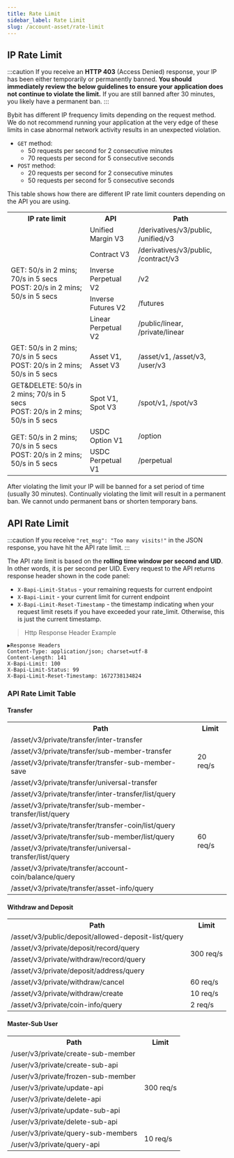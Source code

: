 ```yaml
---
title: Rate Limit
sidebar_label: Rate Limit
slug: /account-asset/rate-limit
---
```


## IP Rate Limit
:::caution
If you receive an **HTTP 403** (Access Denied) response, your IP has been either temporarily or permanently banned.
**You should immediately review the below guidelines to ensure your application does not continue to violate the limit.**
If you are still banned after 30 minutes, you likely have a permanent ban.
:::

Bybit has different IP frequency limits depending on the request method. We do not recommend running your application
at the very edge of these limits in case abnormal network activity results in an unexpected violation.

* `GET` method:
  * 50 requests per second for 2 consecutive minutes
  * 70 requests per second for 5 consecutive seconds
* `POST` method:
  * 20 requests per second for 2 consecutive minutes
  * 50 requests per second for 5 consecutive seconds

This table shows how there are different IP rate limit counters depending on the API you are using.

<span class="blocky_table">
<table border="0.8">
    <tr>
        <th>IP rate limit</th><th>API</th><th>Path</th>
    </tr>
    <tr>
        <td rowSpan="5">GET: 50/s in 2 mins; 70/s in 5 secs<br/>POST: 20/s in 2 mins; 50/s in 5 secs</td><td>Unified Margin V3</td><td>/derivatives/v3/public, /unified/v3</td>
    </tr>
    <tr>
        <td>Contract V3</td><td>/derivatives/v3/public, /contract/v3</td>
    </tr>
    <tr>
        <td>Inverse Perpetual V2</td><td>/v2</td>
    </tr>
    <tr>
        <td>Inverse Futures V2</td><td>/futures</td>
    </tr>
    <tr>
        <td>Linear Perpetual V2</td><td>/public/linear, /private/linear</td>
    </tr>
    <tr>
        <td>GET: 50/s in 2 mins; 70/s in 5 secs<br/>POST: 20/s in 2 mins; 50/s in 5 secs</td><td>Asset V1, Asset V3</td><td>/asset/v1, /asset/v3, /user/v3</td>
    </tr>
    <tr>
        <td>GET&DELETE: 50/s in 2 mins; 70/s in 5 secs<br/>POST: 20/s in 2 mins; 50/s in 5 secs</td><td>Spot V1, Spot V3</td><td>/spot/v1, /spot/v3</td>
    </tr>
    <tr>
        <td rowSpan="2">GET: 50/s in 2 mins; 70/s in 5 secs<br/>POST: 20/s in 2 mins; 50/s in 5 secs</td><td>USDC Option V1</td><td>/option</td>
    </tr>
    <tr>
        <td>USDC Perpetual V1</td><td>/perpetual</td>
    </tr>
</table>
</span>

After violating the limit your IP will be banned for a set period of time (usually 30 minutes). Continually violating
the limit will result in a permanent ban. We cannot undo permanent bans or shorten temporary bans.

## API Rate Limit
:::caution
If you receive `"ret_msg": "Too many visits!"` in the JSON response, you have hit the API rate limit.
:::

The API rate limit is based on the **rolling time window per second and UID**. In other words, it is per second per UID.
Every request to the API returns response header shown in the code panel:
* `X-Bapi-Limit-Status` - your remaining requests for current endpoint
* `X-Bapi-Limit` - your current limit for current endpoint
* `X-Bapi-Limit-Reset-Timestamp` - the timestamp indicating when your request limit resets if you have exceeded your rate_limit. Otherwise, this is just the current timestamp.

> Http Response Header Example

```http
▶Response Headers
Content-Type: application/json; charset=utf-8
Content-Length: 141
X-Bapi-Limit: 100
X-Bapi-Limit-Status: 99
X-Bapi-Limit-Reset-Timestamp: 1672738134824
```

### API Rate Limit Table
#### Transfer
<span class="blocky_table">
<table border="0.8">
    <tr>
        <th>Path</th><th>Limit</th>
    </tr>
    <tr>
        <td>/asset/v3/private/transfer/inter-transfer</td><td rowSpan="4">20 req/s</td>
    </tr>
    <tr>
        <td>/asset/v3/private/transfer/sub-member-transfer</td>
    </tr>
    <tr>
        <td>/asset/v3/private/transfer/transfer-sub-member-save</td>
    </tr>
    <tr>
        <td>/asset/v3/private/transfer/universal-transfer</td>
    </tr>
    <tr>
        <td>/asset/v3/private/transfer/inter-transfer/list/query</td><td rowSpan="7">60 req/s</td>
    </tr>
    <tr>
        <td>/asset/v3/private/transfer/sub-member-transfer/list/query</td>
    </tr>
    <tr>
        <td>/asset/v3/private/transfer/transfer-coin/list/query</td>
    </tr>
    <tr>
        <td>/asset/v3/private/transfer/sub-member/list/query</td>
    </tr>
    <tr>
        <td>/asset/v3/private/transfer/universal-transfer/list/query</td>
    </tr>
    <tr>
        <td>/asset/v3/private/transfer/account-coin/balance/query</td>
    </tr>
    <tr>
        <td>/asset/v3/private/transfer/asset-info/query</td>
    </tr>
</table>
</span>

#### Withdraw and Deposit
<span class="blocky_table">
<table border="0.8">
    <tr>
        <th>Path</th><th>Limit</th>
    </tr>
    <tr>
        <td>/asset/v3/public/deposit/allowed-deposit-list/query</td><td rowSpan="4">300 req/s</td>
    </tr>
    <tr>
        <td>/asset/v3/private/deposit/record/query</td>
    </tr>
    <tr>
        <td>/asset/v3/private/withdraw/record/query</td>
    </tr>
    <tr>
        <td>/asset/v3/private/deposit/address/query</td>
    </tr>
    <tr>
        <td>/asset/v3/private/withdraw/cancel</td><td>60 req/s</td>
    </tr>
    <tr>
        <td>/asset/v3/private/withdraw/create</td><td>10 req/s</td>
    </tr>
    <tr>
        <td>/asset/v3/private/coin-info/query</td><td>2 req/s</td>
    </tr>
</table>
</span>

#### Master-Sub User
<span class="blocky_table">
<table border="0.8">
    <tr>
        <th>Path</th><th>Limit</th>
    </tr>
    <tr>
        <td>/user/v3/private/create-sub-member</td><td rowSpan="7">300 req/s</td>
    </tr>
    <tr>
        <td>/user/v3/private/create-sub-api</td>
    </tr>
    <tr>
        <td>/user/v3/private/frozen-sub-member</td>
    </tr>
    <tr>
        <td>/user/v3/private/update-api</td>
    </tr>
    <tr>
        <td>/user/v3/private/delete-api</td>
    </tr>
    <tr>
        <td>/user/v3/private/update-sub-api</td>
    </tr>
    <tr>
        <td>/user/v3/private/delete-sub-api</td>
    </tr>
    <tr>
        <td>/user/v3/private/query-sub-members</td><td rowSpan="2">10 req/s</td>
    </tr>
    <tr>
        <td>/user/v3/private/query-api</td>
    </tr>
</table>
</span>
